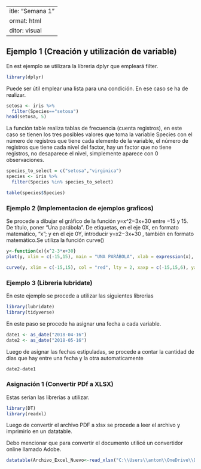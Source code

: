  ---
title: "Semana 1"
format: html
editor: visual
---

## Ejemplo 1 (Creación y utilización de variable)

En est ejemplo se utilizara la libreria dplyr que empleará  filter.

```r
library(dplyr)
```

Puede ser útil emplear una lista para una condición. En ese caso se ha de realizar.

```r
setosa <- iris %>%
  filter(Species=="setosa")
head(setosa, 5)
```

La función table realiza tablas de frecuencia (cuenta registros), en este caso se tienen los tres posibles valores que toma la variable Species con el número de registros que tiene cada elemento de la variable, el número de registros que tiene cada nivel del factor, hay un factor que no tiene registros, no desaparece el nivel, simplemente aparece con 0 observaciones.

```r
species_to_select = c("setosa","virginica")
species <- iris %>%
  filter(Species %in% species_to_select)

table(species$Species)
```

### Ejemplo 2 (Implementacion de ejemplos graficos)

Se procede a dibujar el gráfico de la función y=x^2−3x+30 entre −15 y 15. De título, poner “Una parábola”. De etiquetas, en el eje 0X, en formato matemático, “x”; y en el eje 0Y, introducir y=x2−3x+30
, también en formato matemático.Se utiliza la función curve()

```r
y<-function(x){x^2-3*x+30}
plot(y, xlim = c(-15,15), main = "UNA PARÁBOLA", xlab = expression(x), ylab = expression(x^2-3*x+30), col = "blue")
```


```r
curve(y, xlim = c(-15,15), col = "red", lty = 2, xaxp = c(-15,15,6), yaxp = c(0,300,30), main = "UNA PARÁBOLA")
```


### Ejemplo 3 (Libreria lubridate)

En este ejemplo se procede a utilizar las siguientes librerias

```r
library(lubridate)
library(tidyverse)
```

En este paso se procede ha asignar una fecha a cada variable.

```r
date1 <- as_date("2018-04-16")
date2 <- as_date("2018-05-16")
```

Luego de asignar las fechas estipuladas, se procede a contar la cantidad de dias que hay entre una fecha y la otra automaticamente

```r
date2-date1
```

### Asignación 1 (Convertir PDf a XLSX)

Estas serian las librerias a utilizar.

```r
library(DT)
library(readxl)
```

Luego de convertir el archivo PDF a xlsx se procede a leer el archivo y imprimirlo en un datatable.

Debo mencionar que para convertir el documento utilicé un convertidor online llamado Adobe.

```r
datatable(Archivo_Excel_Nuevo<-read_xlsx("C:\\Users\\anton\\OneDrive\\Documentos\\Ejemplos_R\\datos_energia.xlsx"))
```